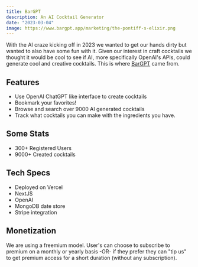 ```yaml
---
title: BarGPT
description: An AI Cocktail Generator
date: "2023-03-04"
image: https://www.bargpt.app/marketing/the-pontiff-s-elixir.png 
---
```


With the AI craze kicking off in 2023 we wanted to get our hands dirty but wanted to also have some fun with it.
Given our interest in craft cocktails we thought it would be cool to see if AI, more specifically OpenAI's APIs, 
could generate cool and creative cocktails.  This is where [BarGPT](https://www.bargpt.app) came from.

## Features
* Use OpenAI ChatGPT like interface to create cocktails
* Bookmark your favorites!
* Browse and search over 9000 AI generated cocktails
* Track what cocktails you can make with the ingredients you have.

## Some Stats
* 300+ Registered Users
* 9000+ Created cocktails

## Tech Specs
* Deployed on Vercel
* NextJS 
* OpenAI
* MongoDB date store
* Stripe integration

## Monetization
We are using a freemium model.  User's can choose to subscribe to premium on a monthly or yearly basis -OR- if they prefer they can "tip us" to get premium access for a short duration (without any subscription).

